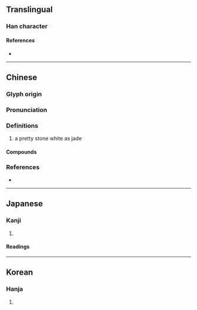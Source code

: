 {{character info}}
==Translingual==

===Han character===
{{Han char|rn=96|rad=玉|as=05|sn=9|four=11120|canj=MGMNR|ids=⿰𤣩可}}

====References====
* {{Han ref|kx=0729.120|dkj=20906|dj=1141.040|hdz=21105.180|uh=73C2|ud=29634|bh=CFC8|bd=53192}}

----

==Chinese==
{{zh-forms}}

===Glyph origin===
{{Han etym}}

===Pronunciation===
{{zh-pron
|m=kē
|c=o1,ngo1
|mc=y
|oc=y
|cat=
}}

===Definitions===
{{zh-hanzi}}

# a pretty stone white as jade

====Compounds====
{{zh-der|珂里|珂雪|玉珂|珂羅版|鳴珂巷}}

===References===
* {{R:yue:mfccd}}

----

==Japanese==

===Kanji===
{{ja-kanji|grade=|rs=玉05}}

# {{rfdef|ja|sort=玉05}}

====Readings====
{{ja-readings
|on=か
|kun=くつわがい, くつわ
}}

----

==Korean==

===Hanja===
{{ko-hanja|hangeul=가|eumhun=|rv=ga|mr=ka|y=ka}}

# {{rfdef|ko|sort=玉05}}